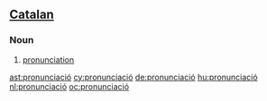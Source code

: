 ==[[Catalan]]==
===Noun===
{{infl|ca|noun}}
#[[pronunciation]]

[[ast:pronunciació]]
[[cy:pronunciació]]
[[de:pronunciació]]
[[hu:pronunciació]]
[[nl:pronunciació]]
[[oc:pronunciació]]